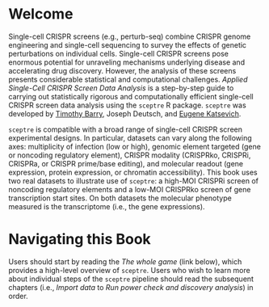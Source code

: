 # Welcome

Single-cell CRISPR screens (e.g., perturb-seq) combine CRISPR genome engineering and single-cell sequencing to survey the effects of genetic perturbations on individual cells. Single-cell CRISPR screens pose enormous potential for unraveling mechanisms underlying disease and accelerating drug discovery. However, the analysis of these screens presents considerable statistical and computational challenges. *Applied Single-Cell CRISPR Screen Data Analysis* is a step-by-step guide to carrying out statistically rigorous and computationally efficient single-cell CRISPR screen data analysis using the `sceptre` R package. `sceptre` was developed by [Timothy Barry](https://timothy-barry.github.io/), Joseph Deutsch, and [Eugene Katsevich](https://ekatsevi.github.io/).

`sceptre` is compatible with a broad range of single-cell CRISPR screen experimental designs. In particular, datasets can vary along the following axes: multiplicity of infection (low or high), genomic element targeted (gene or noncoding regulatory element), CRISPR modality (CRISPRko, CRISPRi, CRISPRa, or CRISPR prime/base editing), and molecular readout (gene expression, protein expression, or chromatin accessibility). This book uses two real datasets to illustrate use of `sceptre`: a high-MOI CRISPRi screen of noncoding regulatory elements and a low-MOI CRISPRko screen of gene transcription start sites. On both datasets the molecular phenotype measured is the transcriptome (i.e., the gene expressions).

# Navigating this Book {.unnumbered}

Users should start by reading the *The whole game* (link below), which provides a high-level overview of `sceptre`. Users who wish to learn more about individual steps of the `sceptre` pipeline should read the subsequent chapters (i.e., *Import data* to *Run power check and discovery analysis*) in order.

